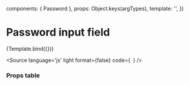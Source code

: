 

  components: { Password },
  props:      Object.keys(argTypes),
  template:   '<Password v-bind="$props" />',
})

<Meta title="Components/Form/Password" />

# Password input field

<Canvas>
  <Story
    name="Password"
    args={{
      label: 'Password',
      required: true
    }}>
    {Template.bind({})}
  </Story>
</Canvas>


<Source
  language='js'
  light
  format={false}
  code={`
  `}
/>


### Props table

<ArgsTable of={Password} />
